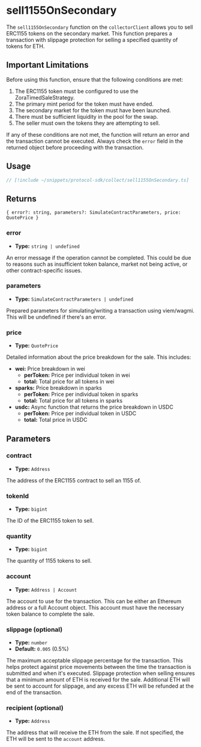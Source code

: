 # sell1155OnSecondary

The `sell1155OnSecondary` function on the `collectorClient` allows you to sell ERC1155 tokens on the secondary market. This function prepares a transaction with slippage protection for selling a specified quantity of tokens for ETH.

## Important Limitations

Before using this function, ensure that the following conditions are met:

1. The ERC1155 token must be configured to use the ZoraTimedSaleStrategy.
2. The primary mint period for the token must have ended.
3. The secondary market for the token must have been launched.
4. There must be sufficient liquidity in the pool for the swap.
5. The seller must own the tokens they are attempting to sell.

If any of these conditions are not met, the function will return an error and the transaction cannot be executed. Always check the `error` field in the returned object before proceeding with the transaction.

## Usage

```ts twoslash [example.ts]
// [!include ~/snippets/protocol-sdk/collect/sell1155OnSecondary.ts]
```


## Returns

`{ error?: string, parameters?: SimulateContractParameters, price: QuotePrice }`

### error

- **Type:** `string | undefined`

An error message if the operation cannot be completed. This could be due to reasons such as insufficient token balance, market not being active, or other contract-specific issues.

### parameters

- **Type:** `SimulateContractParameters | undefined`

Prepared parameters for simulating/writing a transaction using viem/wagmi. This will be undefined if there's an error.

### price

- **Type:** `QuotePrice`

Detailed information about the price breakdown for the sale. This includes:

- **wei:** Price breakdown in wei
  - **perToken:** Price per individual token in wei
  - **total:** Total price for all tokens in wei
- **sparks:** Price breakdown in sparks
  - **perToken:** Price per individual token in sparks
  - **total:** Total price for all tokens in sparks
- **usdc:** Async function that returns the price breakdown in USDC
  - **perToken:** Price per individual token in USDC
  - **total:** Total price in USDC

## Parameters

### contract

- **Type:** `Address`

The address of the ERC1155 contract to sell an 1155 of.

### tokenId

- **Type:** `bigint`

The ID of the ERC1155 token to sell.

### quantity

- **Type:** `bigint`

The quantity of 1155 tokens to sell.

### account

- **Type:** `Address | Account`

The account to use for the transaction. This can be either an Ethereum address or a full Account object. This account must have the necessary token balance to complete the sale.

### slippage (optional)

- **Type:** `number`
- **Default:** `0.005` (0.5%)

The maximum acceptable slippage percentage for the transaction. This helps protect against price movements between the time the transaction is submitted and when it's executed. Slippage protection when selling ensures that a minimum amount of ETH is received for the sale. Additional ETH will be sent to account for slippage, and any excess ETH will be refunded at the end of the transaction.

### recipient (optional)

- **Type:** `Address`

The address that will receive the ETH from the sale. If not specified, the ETH will be sent to the `account` address.


